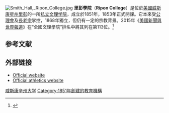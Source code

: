 {{Infobox University
|name=Ripon College
|image=
|established=1851
|endowment=$6230萬（2011）<ref>{{cite web|url=http://www.nacubo.org/Documents/research/2011_NCSE_Public_Tables_Endowment_Market_Values_Final_January_17_2012.pdf|title=NCSE Public Tables Endowment Market Values|format=PDF|accessdate=2012-02-06|deadurl=yes|archiveurl=https://web.archive.org/web/20131029201322/http://www.nacubo.org/Documents/research/2011_NCSE_Public_Tables_Endowment_Market_Values_Final_January_17_2012.pdf|archivedate=2013-10-29}}</ref>
|type=[[私立大學|私立]][[美國文理學院|文理學院]]
|president=Zach P. Messitte
 |city = [[里彭_(威斯康辛州)|里彭]]
|state=[[威斯康星州|威斯康星州]]
|country=[[美國|美國]]
|students=約1000 
|faculty=
|mascot=Red Hawks
|campus=郊區，{{convert|250|acre}}
|website=http://www.ripon.edu
}}
[[File:Smith_Hall,_Ripon_College.jpg|thumb]]
'''里彭學院'''（'''Ripon College'''）是位於[[美國|美國]][[威斯康星州|威斯康星州]][[里彭_(威斯康辛州)|里彭]]的一所[[私立大学|私立]][[美国文理学院|文理学院]]，成立於1851年，1853年正式開課。它本來受[[公理會|公理會]]及[[長老宗|長老宗]]掌控，1868年獨立，但仍有一定的宗教背景。2015年《[[美國新聞與世界報道|美國新聞與世界報道]]》在“全國文理學院”排名中將其列在第113位。<ref>{{cite web|title=Ripon College|url=http://colleges.usnews.rankingsandreviews.com/best-colleges/ripon-college-3884|publisher=U.S. News and World Report|accessdate=2015-03-08|archive-date=2015-03-16|archive-url=https://web.archive.org/web/20150316020405/http://colleges.usnews.rankingsandreviews.com/best-colleges/ripon-college-3884|dead-url=no}}</ref>

==参考文献==
{{Reflist}}

==外部链接==
* [http://www.ripon.edu/ Official website] {{Wayback|url=http://www.ripon.edu/ |date=20210521063701 }}
* [http://redhawks.ripon.edu/ Official athletics website] {{Wayback|url=http://redhawks.ripon.edu/ |date=20160807201139 }}

{{威斯康星州的學院和大學}}

[[Category:威斯康辛州大学|]]
[[Category:1851年創建的教育機構|Category:1851年創建的教育機構]]